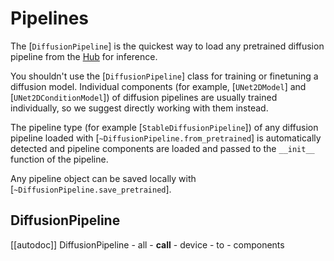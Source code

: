<!--Copyright 2023 The HuggingFace Team. All rights reserved.

Licensed under the Apache License, Version 2.0 (the "License"); you may not use this file except in compliance with
the License. You may obtain a copy of the License at

http://www.apache.org/licenses/LICENSE-2.0

Unless required by applicable law or agreed to in writing, software distributed under the License is distributed on
an "AS IS" BASIS, WITHOUT WARRANTIES OR CONDITIONS OF ANY KIND, either express or implied. See the License for the
specific language governing permissions and limitations under the License.
-->

# Pipelines

The [`DiffusionPipeline`] is the quickest way to load any pretrained diffusion pipeline from the [Hub](https://huggingface.co/models?library=diffusers) for inference.

<Tip>

You shouldn't use the [`DiffusionPipeline`] class for training or finetuning a diffusion model. Individual 
components (for example, [`UNet2DModel`] and [`UNet2DConditionModel`]) of diffusion pipelines are usually trained individually, so we suggest directly working with them instead.

</Tip>

The pipeline type (for example [`StableDiffusionPipeline`]) of any diffusion pipeline loaded with [`~DiffusionPipeline.from_pretrained`] is automatically 
detected and pipeline components are loaded and passed to the `__init__` function of the pipeline.

Any pipeline object can be saved locally with [`~DiffusionPipeline.save_pretrained`].

## DiffusionPipeline

[[autodoc]] DiffusionPipeline
	- all
	- __call__
	- device
	- to
	- components
